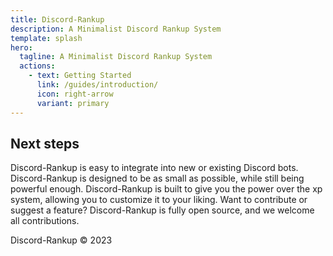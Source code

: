 ```yaml
---
title: Discord-Rankup
description: A Minimalist Discord Rankup System
template: splash
hero:
  tagline: A Minimalist Discord Rankup System
  actions:
    - text: Getting Started
      link: /guides/introduction/
      icon: right-arrow
      variant: primary
---
```



## Next steps

<CardGrid stagger>
	<Card title="Easy to integrate" icon="puzzle">
		Discord-Rankup is easy to integrate into new or existing Discord bots.
	</Card>
	<Card title="Minimalist" icon="forward-slash">
		Discord-Rankup is designed to be as small as possible, while still being powerful enough.
	</Card>
	<Card title="Powerful" icon="rocket">
		Discord-Rankup is built to give you the power over the xp system, allowing you to customize it to your liking.
	</Card>
	<Card title="Fully OpenSource" icon="pen">
		Want to contribute or suggest a feature? Discord-Rankup is fully open source, and we welcome all contributions.
	</Card>
</CardGrid>

Discord-Rankup © 2023
